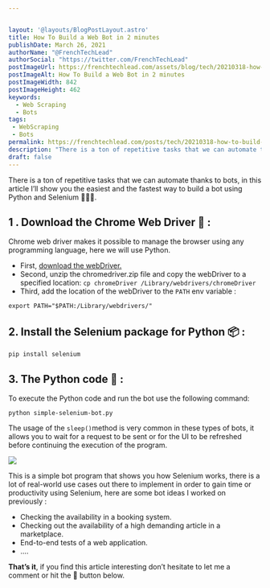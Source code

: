 ```yaml
---


layout: '@layouts/BlogPostLayout.astro'
title: How To Build a Web Bot in 2 minutes
publishDate: March 26, 2021
authorName: "@FrenchTechLead"
authorSocial: "https://twitter.com/FrenchTechLead"
postImageUrl: https://frenchtechlead.com/assets/blog/tech/20210318-how-to-build-a-web-bot-in-2-minutes/0.jpg
postImageAlt: How To Build a Web Bot in 2 minutes
postImageWidth: 842
postImageHeight: 462
keywords:
  - Web Scraping
  - Bots
tags:
 - WebScraping
 - Bots
permalink: https://frenchtechlead.com/posts/tech/20210318-how-to-build-a-web-bot-in-2-minutes/
description: "There is a ton of repetitive tasks that we can automate thanks to bots, in this article I’ll show you the easiest and the fastest way to build a bot using Python and Selenium 🚀🚀🚀."
draft: false
---
```


There is a ton of repetitive tasks that we can automate thanks to bots, in this article I’ll show you the easiest and the fastest way to build a bot using Python and Selenium 🚀🚀🚀.




1 . Download the Chrome Web Driver 🔨 :
---------------------------------------

Chrome web driver makes it possible to manage the browser using any programming language, here we will use Python.

*   First, [download the webDriver.](https://chromedriver.chromium.org/downloads)
*   Second, unzip the chromedriver.zip file and copy the webDriver to a specified location: `cp chromeDriver /Library/webdrivers/chromeDriver`
*   Third, add the location of the webDriver to the `PATH` env variable :

```
export PATH="$PATH:/Library/webdrivers/"
```



2\. Install the Selenium package for Python 📦 :
------------------------------------------------

```
pip install selenium
```



3\. The Python code 🐍 :
------------------------

To execute the Python code and run the bot use the following command:

```
python simple-selenium-bot.py
```

The usage of the `sleep()`method is very common in these types of bots, it allows you to wait for a request to be sent or for the UI to be refreshed before continuing the execution of the program.

<Image w="1280" h="800" src={img1} t="The Selenium Bot in Action" solo="true" />

This is a simple bot program that shows you how Selenium works, there is a lot of real-world use cases out there to implement in order to gain time or productivity using Selenium, here are some bot ideas I worked on previously :

*   Checking the availability in a booking system.
*   Checking out the availability of a high demanding article in a marketplace.
*   End-to-end tests of a web application.
*   ….



**That’s it**, if you find this article interesting don’t hesitate to let me a comment or hit the 👏 button below.